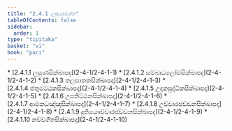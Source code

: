 ```yaml
---
title: "2.4.1 ලසුණවග්ග"
tableOfContents: false
sidebar:
  order: 1
type: "tipitaka"
basket: "vi"
book: "paci"
---
```



<DynamicBreadcrumb />



<TableOfContents book="paci" section="2.4.1">
* [2.4.1.1 ලසුණසික්ඛාපද](2-4-1/2-4-1-1)
* [2.4.1.2 සම්බාධලෝමසික්ඛාපද](2-4-1/2-4-1-2)
* [2.4.1.3 තලඝාතකසික්ඛාපද](2-4-1/2-4-1-3)
* [2.4.1.4 ජතුමට්ඨකසික්ඛාපද](2-4-1/2-4-1-4)
* [2.4.1.5 උදකසුද්ධිකසික්ඛාපද](2-4-1/2-4-1-5)
* [2.4.1.6 උපතිට්ඨනසික්ඛාපද](2-4-1/2-4-1-6)
* [2.4.1.7 ආමකධඤ්ඤසික්ඛාපද](2-4-1/2-4-1-7)
* [2.4.1.8 උච්චාරඡඩ්ඩනසික්ඛාපද](2-4-1/2-4-1-8)
* [2.4.1.9 දුතියෞච්චාරඡඩ්ඩනසික්ඛාපද](2-4-1/2-4-1-9)
* [2.4.1.10 නච්චගීතසික්ඛාපද](2-4-1/2-4-1-10)
</TableOfContents>